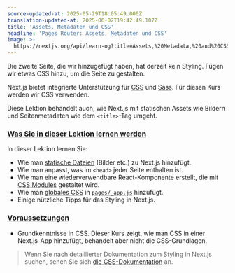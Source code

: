 ```yaml
---
source-updated-at: 2025-05-29T18:05:49.000Z
translation-updated-at: 2025-06-02T19:42:49.107Z
title: 'Assets, Metadaten und CSS'
headline: 'Pages Router: Assets, Metadaten und CSS'
image: >-
  https://nextjs.org/api/learn-og?title=Assets,%20Metadata,%20and%20CSS&amp;chapter=10
---
```


Die zweite Seite, die wir hinzugefügt haben, hat derzeit kein Styling. Fügen wir etwas CSS hinzu, um die Seite zu gestalten.

Next.js bietet integrierte Unterstützung für [CSS](/docs/basic-features/built-in-css-support) und [Sass](/docs/basic-features/built-in-css-support#sass-support). Für diesen Kurs werden wir CSS verwenden.

Diese Lektion behandelt auch, wie Next.js mit statischen Assets wie Bildern und Seitenmetadaten wie dem `<title>`-Tag umgeht.

### [Was Sie in dieser Lektion lernen werden](#what-youll-learn-in-this-lesson)

In dieser Lektion lernen Sie:

*   Wie man [statische Dateien](/docs/basic-features/static-file-serving) (Bilder etc.) zu Next.js hinzufügt.
*   Wie man anpasst, was im `<head>` jeder Seite enthalten ist.
*   Wie man eine wiederverwendbare React-Komponente erstellt, die mit [CSS Modules](/docs/basic-features/built-in-css-support#adding-component-level-css) gestaltet wird.
*   Wie man [globales CSS](/docs/basic-features/built-in-css-support#adding-a-global-stylesheet) in [`pages/_app.js`](/docs/advanced-features/custom-app) hinzufügt.
*   Einige nützliche Tipps für das Styling in Next.js.

### [Voraussetzungen](#prerequisites)

*   Grundkenntnisse in CSS. Dieser Kurs zeigt, wie man CSS in einer Next.js-App hinzufügt, behandelt aber nicht die CSS-Grundlagen.

> Wenn Sie nach detaillierter Dokumentation zum Styling in Next.js suchen, sehen Sie sich [die CSS-Dokumentation](/docs/basic-features/built-in-css-support) an.